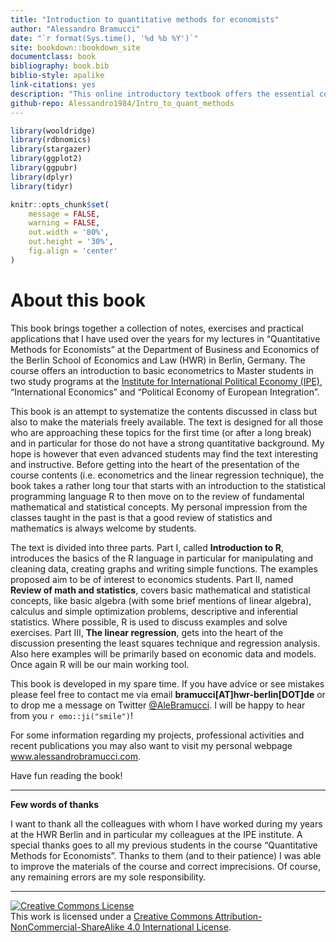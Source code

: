 ```yaml
--- 
title: "Introduction to quantitative methods for economists"
author: "Alessandro Bramucci"
date: "`r format(Sys.time(), '%d %b %Y')`"
site: bookdown::bookdown_site
documentclass: book
bibliography: book.bib
biblio-style: apalike
link-citations: yes
description: "This online introductory textbook offers the essential coding and quantitative skills to students in economics and social sciences in general."
github-repo: Alessandro1984/Intro_to_quant_methods
---
```


```r
library(wooldridge)
library(rdbnomics)
library(stargazer)
library(ggplot2)
library(ggpubr)
library(dplyr)
library(tidyr)

knitr::opts_chunk$set(
	message = FALSE,
	warning = FALSE,
	out.width = '80%',
	out.height = '30%',
	fig.align = 'center'
)

```

# About this book {.unnumbered}

This book brings together a collection of notes, exercises and practical applications that I have used over the years for my lectures in "Quantitative Methods for Economists" at the Department of Business and Economics of the Berlin School of Economics and Law (HWR) in Berlin, Germany. The course offers an introduction to basic econometrics to Master students in two study programs at the [Institute for International Political Economy (IPE)](https://www.ipe-berlin.org/en/), "International Economics" and "Political Economy of European Integration".

This book is an attempt to systematize the contents discussed in class but also to make the materials freely available. The text is designed for all those who are approaching these topics for the first time (or after a long break) and in particular for those do not have a strong quantitative background. My hope is however that even advanced students may find the text interesting and instructive. Before getting into the heart of the presentation of the course contents (i.e. econometrics and the linear regression technique), the book takes a rather long tour that starts with an introduction to the statistical programming language R to then move on to the review of fundamental mathematical and statistical concepts. My personal impression from the classes taught in the past is that a good review of statistics and mathematics is always welcome by students.

The text is divided into three parts. Part I, called **Introduction to R**, introduces the basics of the R language in particular for manipulating and cleaning data, creating graphs and writing simple functions. The examples proposed aim to be of interest to economics students. Part II, named **Review of math and statistics**, covers basic mathematical and statistical concepts, like basic algebra (with some brief mentions of linear algebra), calculus and simple optimization problems, descriptive and inferential statistics. Where possible, R is used to discuss examples and solve exercises. Part III, **The linear regression**, gets into the heart of the discussion presenting the least squares technique and regression analysis. Also here examples will be primarily based on economic data and models. Once again R will be our main working tool.

This book is developed in my spare time. If you have advice or see mistakes please feel free to contact me via email **bramucci[AT]hwr-berlin[DOT]de** or to drop me a message on Twitter [\@AleBramucci](https://twitter.com/AleBramucci). I will be happy to hear from you `r emo::ji("smile")`!

For some information regarding my projects, professional activities and recent publications you may also want to visit my personal webpage [www.alessandrobramucci.com](https://www.alessandrobramucci.com/).

Have fun reading the book!

---

**Few words of thanks**

I want to thank all the colleagues with whom I have worked during my years at the HWR Berlin and in particular my colleagues at the IPE institute. A special thanks goes to all my previous students in the course "Quantitative Methods for Economists". Thanks to them (and to their patience) I was able to improve the materials of the course and correct imprecisions. Of course, any remaining errors are my sole responsibility.

---

<a rel="license" href="http://creativecommons.org/licenses/by-nc-sa/4.0/"><img alt="Creative Commons License" style="border-width:0" src="https://i.creativecommons.org/l/by-nc-sa/4.0/88x31.png" /></a><br />This work is licensed under a <a rel="license" href="http://creativecommons.org/licenses/by-nc-sa/4.0/">Creative Commons Attribution-NonCommercial-ShareAlike 4.0 International License</a>.

<!-- # ```{r include = FALSE} -->
<!-- # # automatically create a bib database for R packages -->
<!-- # knitr::write_bib(c( -->
<!-- #   .packages(), 'bookdown', 'knitr', 'rmarkdown' -->
<!-- # ), 'packages.bib') -->
<!-- # ``` -->
